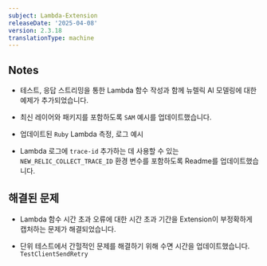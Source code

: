 ```yaml
---
subject: Lambda-Extension
releaseDate: '2025-04-08'
version: 2.3.18
translationType: machine
---
```


## Notes

* 테스트, 응답 스트리밍을 통한 Lambda 함수 작성과 함께 뉴렐릭 AI 모델링에 대한 예제가 추가되었습니다.

* 최신 레이어와 패키지를 포함하도록 `SAM` 예시를 업데이트했습니다.

* 업데이트된 `Ruby` Lambda 측정, 로그 예시

* Lambda 로그에 `trace-id` 추가하는 데 사용할 수 있는 `NEW_RELIC_COLLECT_TRACE_ID` 환경 변수를 포함하도록 Readme를 업데이트했습니다.

## 해결된 문제

* Lambda 함수 시간 초과 오류에 대한 시간 초과 기간을 Extension이 부정확하게 캡처하는 문제가 해결되었습니다.

* 단위 테스트에서 간헐적인 문제를 해결하기 위해 수면 시간을 업데이트했습니다. `TestClientSendRetry`